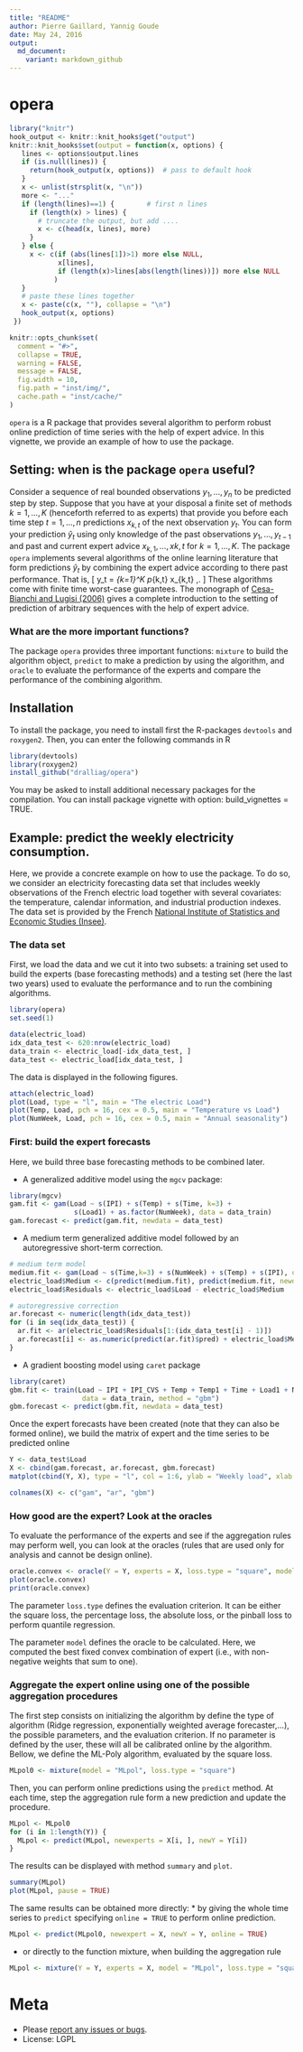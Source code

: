 ```yaml
---
title: "README"
author: Pierre Gaillard, Yannig Goude
date: May 24, 2016
output:
  md_document:
    variant: markdown_github
---
```


opera
=====

```r
library("knitr")
hook_output <- knitr::knit_hooks$get("output")
knitr::knit_hooks$set(output = function(x, options) {
   lines <- options$output.lines
   if (is.null(lines)) {
     return(hook_output(x, options))  # pass to default hook
   }
   x <- unlist(strsplit(x, "\n"))
   more <- "..."
   if (length(lines)==1) {        # first n lines
     if (length(x) > lines) {
       # truncate the output, but add ....
       x <- c(head(x, lines), more)
     }
   } else {
     x <- c(if (abs(lines[1])>1) more else NULL,
            x[lines],
            if (length(x)>lines[abs(length(lines))]) more else NULL
           )
   }
   # paste these lines together
   x <- paste(c(x, ""), collapse = "\n")
   hook_output(x, options)
 })

knitr::opts_chunk$set(
  comment = "#>",
  collapse = TRUE,
  warning = FALSE,
  message = FALSE,
  fig.width = 10,
  fig.path = "inst/img/",
  cache.path = "inst/cache/"
)
```

`opera` is a R package that provides several algorithm to perform robust online prediction of time series with the help of expert advice. In this vignette, we provide an example of how to use the package. 

## Setting: when is the package `opera` useful?
Consider a sequence of real bounded observations $y_1,\dots,y_n$ to be predicted step by step. 
Suppose that you have at your disposal a finite set of methods $k =1,\dots,K$ (henceforth referred to as experts) that provide you before each time step $t=1,\dots,n$ predictions $x_{k,t}$ of the next observation $y_t$. You can form your prediction $\hat y_t$ using only knowledge of the past observations $y_1,\dots,y_{t-1}$ and past and current expert advice $x_{k,1},\dots,x{k,t}$ for $k=1,\dots,K$.
 The package `opera` implements several algorithms of the online learning literature that form predictions $\hat y_t$ by combining the expert advice according to there past performance. That is, 
\[
    \hat y_t = \sum_{k=1}^K p_{k,t} x_{k,t} \,.
\]
These algorithms come with finite time worst-case guarantees. The monograph of [Cesa-Bianchi and Lugisi (2006)][Cesa-BianchiLugosi2006] gives a complete introduction to the setting of prediction of arbitrary sequences with the help of expert advice. 

### What are the more important functions?

The package `opera` provides three important functions: `mixture` to build the algorithm object, `predict` to make a prediction by using the algorithm, and `oracle` to evaluate the performance of the experts and compare the performance of the combining algorithm.


## Installation
To install the package, you need to install first the R-packages `devtools` and `roxygen2`.
Then, you can enter the following commands in R
```r
library(devtools)
library(roxygen2)
install_github("dralliag/opera")
```
You may be asked to install additional necessary packages for the compilation. You can install package vignette with option: build_vignettes = TRUE.


## Example: predict the weekly electricity consumption.

Here, we provide a concrete example on how to use the package.
To do so, we consider an electricity forecasting data set that
includes weekly observations of the French electric load together
with several covariates: the temperature, calendar information,
and industrial production indexes. The data set is provided by 
the French [National Institute of Statistics and Economic Studies (Insee)][Insee].

### The data set

First, we load the data and we cut it into two subsets: a training set used to build the experts (base forecasting methods) and a testing set (here the last two years) used to evaluate the performance and to run the combining algorithms. 

```r
library(opera)
set.seed(1)
```

```r
data(electric_load)
idx_data_test <- 620:nrow(electric_load)
data_train <- electric_load[-idx_data_test, ] 
data_test <- electric_load[idx_data_test, ]  
```

The data is displayed in the following figures.

```r
attach(electric_load)
plot(Load, type = "l", main = "The electric Load")
plot(Temp, Load, pch = 16, cex = 0.5, main = "Temperature vs Load")
plot(NumWeek, Load, pch = 16, cex = 0.5, main = "Annual seasonality")
```

### First: build the expert forecasts

Here, we build three base forecasting methods to be combined later. 

* A generalized additive model using the `mgcv` package:

```r
library(mgcv)
gam.fit <- gam(Load ~ s(IPI) + s(Temp) + s(Time, k=3) + 
                s(Load1) + as.factor(NumWeek), data = data_train)
gam.forecast <- predict(gam.fit, newdata = data_test)
```

*  A medium term generalized additive model followed by an autoregressive short-term correction.
```r
# medium term model
medium.fit <- gam(Load ~ s(Time,k=3) + s(NumWeek) + s(Temp) + s(IPI), data = data_train)
electric_load$Medium <- c(predict(medium.fit), predict(medium.fit, newdata = data_test))
electric_load$Residuals <- electric_load$Load - electric_load$Medium

# autoregressive correction
ar.forecast <- numeric(length(idx_data_test))
for (i in seq(idx_data_test)) {
  ar.fit <- ar(electric_load$Residuals[1:(idx_data_test[i] - 1)])
  ar.forecast[i] <- as.numeric(predict(ar.fit)$pred) + electric_load$Medium[idx_data_test[i]]
}
```

* A gradient boosting model using `caret` package
```r
library(caret)
gbm.fit <- train(Load ~ IPI + IPI_CVS + Temp + Temp1 + Time + Load1 + NumWeek, 
                  data = data_train, method = "gbm")
gbm.forecast <- predict(gbm.fit, newdata = data_test)
```


Once the expert forecasts have been created (note that they can also be formed online), we build the matrix of expert and the time series to be predicted online

```r
Y <- data_test$Load
X <- cbind(gam.forecast, ar.forecast, gbm.forecast)
matplot(cbind(Y, X), type = "l", col = 1:6, ylab = "Weekly load", xlab = "Week", main = "Expert forecasts and observations")
```

```r
colnames(X) <- c("gam", "ar", "gbm")
```

### How good are the expert? Look at the oracles

To evaluate the performance of the experts and see if the aggregation rules may
perform well, you can look at the oracles (rules that are used only for analysis and cannot be design online).

```r
oracle.convex <- oracle(Y = Y, experts = X, loss.type = "square", model = "convex")
plot(oracle.convex)
print(oracle.convex)
```

The parameter `loss.type` defines the evaluation criterion. It can be
either the square loss, the percentage loss, the absolute loss, or the pinball 
loss to perform quantile regression.

The parameter `model` defines the oracle to be calculated. Here, 
we computed the best fixed convex combination of expert (i.e., with non-negative weights that sum to one).

### Aggregate the expert online using one of the possible aggregation procedures

The first step consists on initializing the algorithm by define the type of 
algorithm (Ridge regression, exponentially weighted average forecaster,$\dots$), the possible parameters, and the evaluation criterion. If no parameter is defined by the user, these 
will all be calibrated online by the algorithm. Bellow, we define the ML-Poly algorithm, evaluated by the square loss.

```r
MLpol0 <- mixture(model = "MLpol", loss.type = "square")
```

Then, you can perform online predictions using the `predict` method.
At each time, step the aggregation rule form a new prediction and update the
procedure.

```r
MLpol <- MLpol0
for (i in 1:length(Y)) {
  MLpol <- predict(MLpol, newexperts = X[i, ], newY = Y[i])
}
```

The results can be displayed with method `summary` and `plot`.

```r
summary(MLpol)
plot(MLpol, pause = TRUE)
```


The same results can be obtained more directly:
 * by giving the whole time series to `predict` specifying `online = TRUE` to perform online prediction.

```r
MLpol <- predict(MLpol0, newexpert = X, newY = Y, online = TRUE)
```

 * or directly to the function mixture, when building the aggregation rule
```r
MLpol <- mixture(Y = Y, experts = X, model = "MLpol", loss.type = "square")
```


# Meta

* Please [report any issues or bugs](https://github.com/dralliag/opera).
* License: LGPL


[Cesa-BianchiLugosi2006]: http://www.ii.uni.wroc.pl/~lukstafi/pmwiki/uploads/AGT/Prediction_Learning_and_Games.pdf
[Insee]: http://www.bdm.insee.fr


